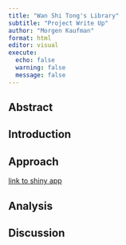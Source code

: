 ```yaml
---
title: "Wan Shi Tong's Library"
subtitle: "Project Write Up"
author: "Morgen Kaufman"
format: html
editor: visual
execute:
  echo: false
  warning: false
  message: false
---
```


## Abstract

## Introduction

## Approach

[link to shiny app](shiny_app.qmd)

## Analysis 

## Discussion
